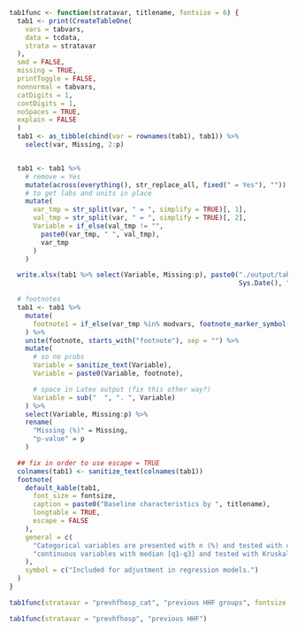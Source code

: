 ```r

tab1func <- function(stratavar, titlename, fontsize = 6) {
  tab1 <- print(CreateTableOne(
    vars = tabvars,
    data = tcdata,
    strata = stratavar
  ),
  smd = FALSE,
  missing = TRUE,
  printToggle = FALSE,
  nonnormal = tabvars,
  catDigits = 1,
  contDigits = 1,
  noSpaces = TRUE,
  explain = FALSE
  )
  tab1 <- as_tibble(cbind(var = rownames(tab1), tab1)) %>%
    select(var, Missing, 2:p)


  tab1 <- tab1 %>%
    # remove = Yes
    mutate(across(everything(), str_replace_all, fixed(" = Yes"), "")) %>%
    # to get labs and units in place
    mutate(
      var_tmp = str_split(var, " = ", simplify = TRUE)[, 1],
      val_tmp = str_split(var, " = ", simplify = TRUE)[, 2],
      Variable = if_else(val_tmp != "",
        paste0(var_tmp, " ", val_tmp),
        var_tmp
      )
    )

  write.xlsx(tab1 %>% select(Variable, Missing:p), paste0("./output/tabs/Baseline characteristics by ", titlename, "_", 
                                                          Sys.Date(), ".xlsx"), rowNames = FALSE, overwrite = TRUE)

  # footnotes
  tab1 <- tab1 %>%
    mutate(
      footnote1 = if_else(var_tmp %in% modvars, footnote_marker_symbol(1), "")
    ) %>%
    unite(footnote, starts_with("footnote"), sep = "") %>%
    mutate(
      # so no probs
      Variable = sanitize_text(Variable),
      Variable = paste0(Variable, footnote),

      # space in Latex output (fix this other way?)
      Variable = sub("  ", ". ", Variable)
    ) %>%
    select(Variable, Missing:p) %>%
    rename(
      "Missing (%)" = Missing,
      "p-value" = p
    )

  ## fix in order to use escape = TRUE
  colnames(tab1) <- sanitize_text(colnames(tab1))
  footnote(
    default_kable(tab1,
      font_size = fontsize,
      caption = paste0("Baseline characteristics by ", titlename),
      longtable = TRUE,
      escape = FALSE
    ),
    general = c(
      "Categorical variables are presented with n (%) and tested with chi-square test and",
      "continuous variables with median [q1-q3] and tested with Kruskal-Wallis test."
    ), 
    symbol = c("Included for adjustment in regression models.")
  )
}
```

```r
tab1func(stratavar = "prevhfhosp_cat", "previous HHF groups", fontsize = 3.5)
```

\clearpage

```r
tab1func(stratavar = "prevhfhosp", "previous HHF")
```
